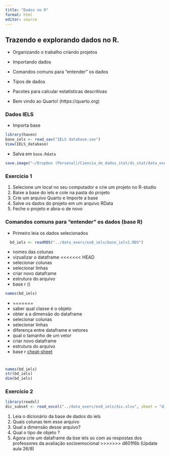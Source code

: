 ```yaml
---
title: "Dados no R"
format: html
editor: source
---
```

## Trazendo e explorando dados no R.

- Organizando o trabalho criando projetos
- Importando dados
- Comandos comuns para "entender" os dados
- Tipos de dados
- Pacotes para calcular estatísticas descritivas

- Bem vindo ao Quarto! (https://quarto.org)

### Dados IELS 

- Importa base
```r

library(haven)
base_iels <- read_sav("IELS database.sav")
View(IELS_database)

```

- Salva em `base.Rdata`
```r
save.image("~/Dropbox (Personal)/Ciencia_de_dados_stat/ds_stat/data_exerc/ex0_iels/base.RData")
```

### Exercício 1

1. Selecione um local no seu computador e crie um projeto no R-studio
2. Baixe a base do iels e cole na pasta do projeto
3. Crie um arquivo Quarto e Importe a base
4. Salve os dados do projeto em um arquivo RData
5. Feche o projeto e abra-o de novo

### Comandos comuns para "entender" os dados (base R)

- Primeiro leia os dados selecionados

```r
  bd_iels <- readRDS("../data_exerc/ex0_iels/base_iels1.RDS")

```

- nomes das colunas
- vizualizar o dataframe
<<<<<<< HEAD
- selecionar colunas 
- selecionar linhas
- criar novo dataframe
- estrutura do arquivo
- base r ()


```r
names(bd_iels)
```

- 
=======
- saber qual classe é o objeto
- obter a a dimensão do dataframe
- selecionar colunas 
- selecionar linhas
- diferença entre dataframe e vetores
- qual o tamanho de um vetor
- criar novo dataframe
- estrutura do arquivo
- base r [cheat-sheet](https://github.com/rprimi/ds_stat/blob/main/slides/base-r-cheat-sheet.pdf)

#

```r
names(bd_iels)
str(bd_iels)
dim(bd_iels)
```

### Exercício 2

```r
library(readxl)
dic_subset <- read_excel("../data_exerc/ex0_iels/dic.xlsx", sheet = "dic1")
```


1. Leia o dicionário da base de dados do iels
2. Quais colunas tem esse arquivo
3. Qual a dimensão desse arquivo? 
4. Qual o tipo de objeto ?
5. Agora crie um dataframe da bse iels so com as respostas dos professores da avaliação socioemocional
>>>>>>> d601f6b (Update aula 26/8)
